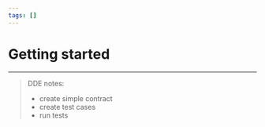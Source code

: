 ```yaml
---
tags: []
---
```



<Tags />

# Getting started

---

> DDE notes:
>
> - create simple contract
> - create test cases
> - run tests
